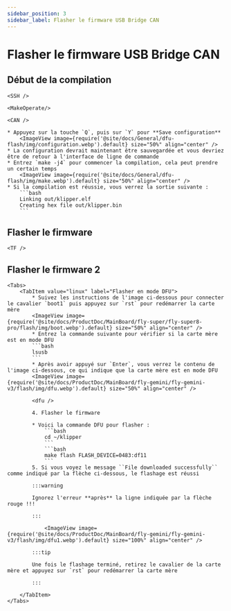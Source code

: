 ```yaml
---
sidebar_position: 3
sidebar_label: Flasher le firmware USB Bridge CAN
---
```




# Flasher le firmware USB Bridge CAN

## Début de la compilation

    <SSH />

    <MakeOperate/>

    <CAN />

    * Appuyez sur la touche `Q`, puis sur `Y` pour **Save configuration**
        <ImageView image={require('@site/docs/General/dfu-flash/img/configuration.webp').default} size="50%" align="center" />
    * La configuration devrait maintenant être sauvegardée et vous devriez être de retour à l'interface de ligne de commande
    * Entrez `make -j4` pour commencer la compilation, cela peut prendre un certain temps
        <ImageView image={require('@site/docs/General/dfu-flash/img/make.webp').default} size="50%" align="center" />
    * Si la compilation est réussie, vous verrez la sortie suivante :
        ```bash
        Linking out/klipper.elf
        Creating hex file out/klipper.bin
        ```

## Flasher le firmware


    <TF />

## Flasher le firmware 2
    <Tabs>
        <TabItem value="linux" label="Flasher en mode DFU">
            * Suivez les instructions de l'image ci-dessous pour connecter le cavalier `boot1` puis appuyez sur `rst` pour redémarrer la carte mère
            <ImageView image={require('@site/docs/ProductDoc/MainBoard/fly-super/fly-super8-pro/flash/img/boot.webp').default} size="50%" align="center" />
            * Entrez la commande suivante pour vérifier si la carte mère est en mode DFU
            ```bash
            lsusb
            ```
            * Après avoir appuyé sur `Enter`, vous verrez le contenu de l'image ci-dessous, ce qui indique que la carte mère est en mode DFU
            <ImageView image={require('@site/docs/ProductDoc/MainBoard/fly-gemini/fly-gemini-v3/flash/img/dfu.webp').default} size="50%" align="center" />
           
            <dfu />

            4. Flasher le firmware

            * Voici la commande DFU pour flasher :
                ```bash
                cd ~/klipper
                ```
                ```bash
                make flash FLASH_DEVICE=0483:df11
                ```
            5. Si vous voyez le message ``File downloaded successfully`` comme indiqué par la flèche ci-dessous, le flashage est réussi

            :::warning

            Ignorez l'erreur **après** la ligne indiquée par la flèche rouge !!!

            :::

                <ImageView image={require('@site/docs/ProductDoc/MainBoard/fly-gemini/fly-gemini-v3/flash/img/dfu1.webp').default} size="100%" align="center" />

            :::tip

            Une fois le flashage terminé, retirez le cavalier de la carte mère et appuyez sur `rst` pour redémarrer la carte mère

            :::

        </TabItem>
    </Tabs>